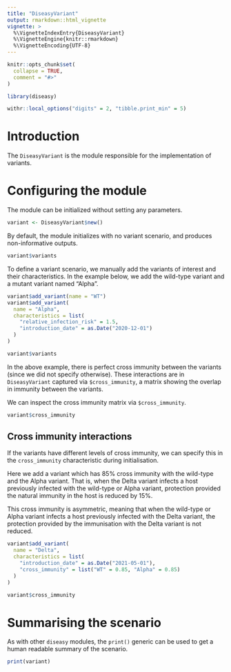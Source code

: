 ```yaml
---
title: "DiseasyVariant"
output: rmarkdown::html_vignette
vignette: >
  %\VignetteIndexEntry{DiseasyVariant}
  %\VignetteEngine{knitr::rmarkdown}
  %\VignetteEncoding{UTF-8}
---
```


```r
knitr::opts_chunk$set(
  collapse = TRUE,
  comment = "#>"
)
```

```r
library(diseasy)
```

```r
withr::local_options("digits" = 2, "tibble.print_min" = 5)
```

# Introduction
The `DiseasyVariant` is the module responsible for the implementation of variants.

# Configuring the module
The module can be initialized without setting any parameters.
```r
variant <- DiseasyVariant$new()
```

By default, the module initializes with no variant scenario, and produces non-informative outputs.
```r
variant$variants
```

To define a variant scenario, we manually add the variants of interest and their characteristics.
In the example below, we add the wild-type variant and a mutant variant named "Alpha".
```r
variant$add_variant(name = "WT")
variant$add_variant(
  name = "Alpha",
  characteristics = list(
    "relative_infection_risk" = 1.5,
    "introduction_date" = as.Date("2020-12-01")
  )
)

variant$variants
```

In the above example, there is perfect cross immunity between the variants (since we did not specify otherwise).
These interactions are in `DiseasyVariant` captured via `$cross_immunity`, a matrix showing the overlap in immunity
between the variants.

We can inspect the cross immunity matrix via `$cross_immunity`.
```r
variant$cross_immunity
```

## Cross immunity interactions
If the variants have different levels of cross immunity, we can specify this in the `cross_immunity` characteristic
during initialisation.

Here we add a variant which has 85% cross immunity with the wild-type and the Alpha variant.
That is, when the Delta variant infects a host previously infected with the wild-type or Alpha variant, protection
provided the natural immunity in the host is reduced by 15%.

This cross immunity is asymmetric, meaning that when the wild-type or Alpha variant infects a host previously infected
with the Delta variant, the protection provided by the immunisation with the Delta variant is not reduced.
```r
variant$add_variant(
  name = "Delta",
  characteristics = list(
    "introduction_date" = as.Date("2021-05-01"),
    "cross_immunity" = list("WT" = 0.85, "Alpha" = 0.85)
  )
)

variant$cross_immunity
```


# Summarising the scenario
As with other `diseasy` modules, the `print()` generic can be used to get a human readable summary of the scenario.
```r
print(variant)
```
